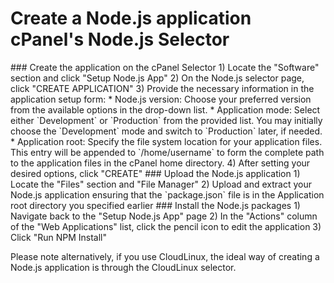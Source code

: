 
# Create a Node.js application cPanel's Node.js Selector

<Steps>
### Create the application on the cPanel Selector
1) Locate the "Software" section and click "Setup Node.js App"
2) On the Node.js selector page, click "CREATE APPLICATION"
3) Provide the necessary information in the application setup form:
* Node.js version: Choose your preferred version from the available options in the drop-down list.
* Application mode: Select either `Development` or `Production` from the provided list. You may initially choose the `Development` mode and switch to `Production` later, if needed.
* Application root: Specify the file system location for your application files. This entry will be appended to `/home/username` to form the complete path to the application files in the cPanel home directory.
4) After setting your desired options, click "CREATE"
### Upload the Node.js application
1) Locate the "Files" section and "File Manager"
2) Upload and extract your Node.js application ensuring that the `package.json` file is in the Application root directory you specified earlier
### Install the Node.js packages
1) Navigate back to the "Setup Node.js App" page
2) In the "Actions" column of the "Web Applications" list, click the pencil icon to edit the application
3) Click "Run NPM Install"
</Steps>

Please note alternatively, if you use CloudLinux, the ideal way of creating a Node.js application is through the CloudLinux selector.